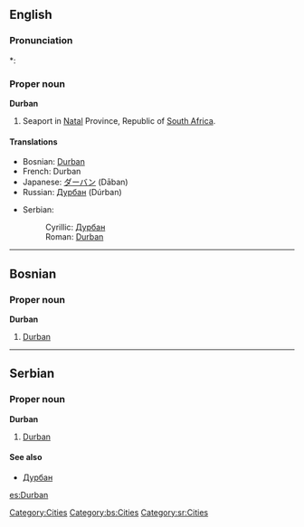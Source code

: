 ==English==
{{wikipedia}}

===Pronunciation===
*: {{rhymes|ɜː(r)bən}}

===Proper noun===
'''Durban'''

# Seaport in [[Natal]] Province, Republic of [[South Africa]].

====Translations====
{{top}}
* Bosnian: [[#Bosnian|Durban]] {{m}}
* French: Durban
* Japanese: [[ダーバン]] (Dāban)
* Russian: [[Дурбан]] (Dúrban) {{m}}
{{mid}}
* Serbian:
*: Cyrillic: [[Дурбан#Serbian|Дурбан]] {{m}}
*: Roman: [[#Serbian|Durban]] {{m}}
{{bottom}}

[[Category:Cities]]

----

==Bosnian==

===Proper noun===
'''Durban''' {{m}}

# [[Durban#English|Durban]]

[[Category:bs:Cities]]

----

==Serbian==

===Proper noun===
'''Durban''' {{m}}

# [[Durban#English|Durban]]

====See also====
* [[Дурбан#Serbian|Дурбан]]

[[Category:sr:Cities]]

[[es:Durban]]